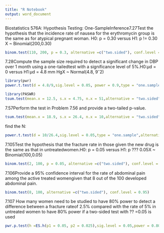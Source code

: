 ```yaml
---
title: "R Notebook"
output: word_document
---
```

Biostatistics 576A: Hypothesis Testing: One-SampleInference7.27Test the hypothesis that the incidence rate of nausea for the erythromycin group is the same as for atypical pregnant woman.
H0: p = 0.30 versus H1: p != 0.30
X ~ Binomial(200,0.30)
```r
binom.test(110, 200, p = 0.3, alternative =c("two.sided"), conf.level = 0.95)
```

7.28Compute the sample size required to detect a significant change in DBP over 1 month using a one-tailedtest with a significance level of 5%.H0:μd = 0 versus H1:μd = 4.8 mm HgX ~ Normal(4.8, 9ˆ2)


```r
library(pwr)
power.t.test(d = 4.8/9,sig.level = 0.05, power = 0.9,type = "one.sample",alternative = "one.sided")

```






```r
library(PASWR)
tsum.test(mean.x = 12.5, s.x = 4.75, n.x = 51,alternative = "two.sided", mu = 14.44,var.equal = FALSE, conf.level = 0.95)
```



7.57Perform the test in Problem 7.56 and provide a two-tailed p-value.

```r
tsum.test(mean.x = 18.9, s.x = 26.4, n.x = 10,alternative = "two.sided", mu = 0,var.equal = FALSE, conf.level = 0.95)
```


find the N:
```r
power.t.test(d = 10/26.4,sig.level = 0.05,type = "one.sample",alternative = "two.sided", n = 57)
```



7.105Test the hypothesis that the fracture rate in those given the new drug is the same as that in untreatedwomen.H0: p = 0.05 versus H1: p ??? 0.05X ~ Binomial(100,0.05)
```r
binom.test(2, 100, p = 0.05, alternative =c("two.sided"), conf.level = 0.95)
```

7.106Provide a 95% confidence interval for the rate of abdominal pain among the active treated womengiven that 8 out of the 100 developed abdominal pain.
```r
binom.test(8, 100, alternative =c("two.sided"), conf.level = 0.95)
````


7.107 How many women need to be studied to have 80% power to detect a difference between a fracture rateof 2.5% compared with the rate of 5% in untreated women to have 80% power if a two-sided test with ?? =0.05 is used

```r
pwr.p.test(h =ES.h(p1 = 0.05, p2 = 0.025),sig.level = 0.05,power = 0.80)
```






